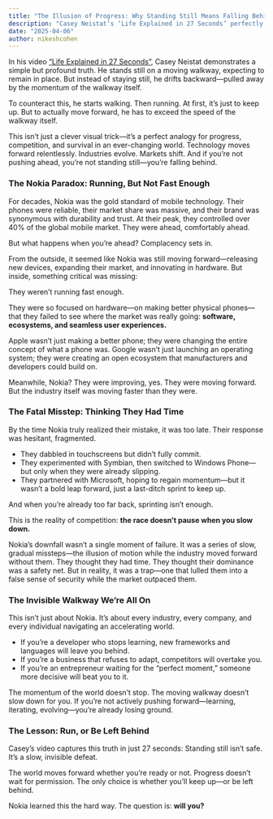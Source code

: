 ```yaml
---
title: "The Illusion of Progress: Why Standing Still Means Falling Behind"
description: "Casey Neistat’s ‘Life Explained in 27 Seconds’ perfectly illustrates why progress is a race—stand still, and you’re already falling behind."
date: "2025-04-06"
author: nikeshcohen
---
```


In his video [“Life Explained in 27 Seconds”](https://www.youtube.com/watch?v=L9VBpbnXhWk), Casey Neistat demonstrates a simple but profound truth. He stands still on a moving walkway, expecting to remain in place. But instead of staying still, he drifts backward—pulled away by the momentum of the walkway itself.

To counteract this, he starts walking. Then running. At first, it’s just to keep up. But to actually move forward, he has to exceed the speed of the walkway itself.

This isn’t just a clever visual trick—it’s a perfect analogy for progress, competition, and survival in an ever-changing world. Technology moves forward relentlessly. Industries evolve. Markets shift. And if you’re not pushing ahead, you’re not standing still—you’re falling behind.

### **The Nokia Paradox: Running, But Not Fast Enough**

For decades, Nokia was the gold standard of mobile technology. Their phones were reliable, their market share was massive, and their brand was synonymous with durability and trust. At their peak, they controlled over 40% of the global mobile market. They were ahead, comfortably ahead.

But what happens when you’re ahead? Complacency sets in.

From the outside, it seemed like Nokia was still moving forward—releasing new devices, expanding their market, and innovating in hardware. But inside, something critical was missing:

They weren’t running fast enough.

They were so focused on hardware—on making better physical phones—that they failed to see where the market was really going: **software, ecosystems, and seamless user experiences.**

Apple wasn’t just making a better phone; they were changing the entire concept of what a phone was. Google wasn’t just launching an operating system; they were creating an open ecosystem that manufacturers and developers could build on.

Meanwhile, Nokia? They were improving, yes. They were moving forward. But the industry itself was moving faster than they were.

### **The Fatal Misstep: Thinking They Had Time**

By the time Nokia truly realized their mistake, it was too late. Their response was hesitant, fragmented.

- They dabbled in touchscreens but didn’t fully commit.
- They experimented with Symbian, then switched to Windows Phone—but only when they were already slipping.
- They partnered with Microsoft, hoping to regain momentum—but it wasn’t a bold leap forward, just a last-ditch sprint to keep up.

And when you’re already too far back, sprinting isn’t enough.

This is the reality of competition: **the race doesn’t pause when you slow down.**

Nokia’s downfall wasn’t a single moment of failure. It was a series of slow, gradual missteps—the illusion of motion while the industry moved forward without them. They thought they had time. They thought their dominance was a safety net. But in reality, it was a trap—one that lulled them into a false sense of security while the market outpaced them.

### **The Invisible Walkway We’re All On**

This isn’t just about Nokia. It’s about every industry, every company, and every individual navigating an accelerating world.

- If you’re a developer who stops learning, new frameworks and languages will leave you behind.
- If you’re a business that refuses to adapt, competitors will overtake you.
- If you’re an entrepreneur waiting for the “perfect moment,” someone more decisive will beat you to it.

The momentum of the world doesn’t stop. The moving walkway doesn’t slow down for you. If you’re not actively pushing forward—learning, iterating, evolving—you’re already losing ground.

### **The Lesson: Run, or Be Left Behind**

Casey’s video captures this truth in just 27 seconds: Standing still isn’t safe. It’s a slow, invisible defeat.

The world moves forward whether you’re ready or not. Progress doesn’t wait for permission. The only choice is whether you’ll keep up—or be left behind.

Nokia learned this the hard way. The question is: **will you?**
